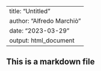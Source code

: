 
---
title: "Untitled"
author: "Alfredo Marchiò"
date: "2023-03-29"
output: html_document
---

## This is a markdown file
